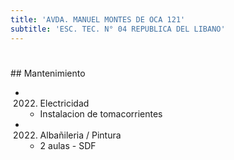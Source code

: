 ```yaml
---
title: 'AVDA. MANUEL MONTES DE OCA 121'
subtitle: 'ESC. TEC. N° 04 REPUBLICA DEL LIBANO'
---
```


#


 ## Mantenimiento

*  (2022) Electricidad 
    + Instalacion de tomacorrientes

*  (2022) Albañileria / Pintura 
    + 2 aulas - SDF



